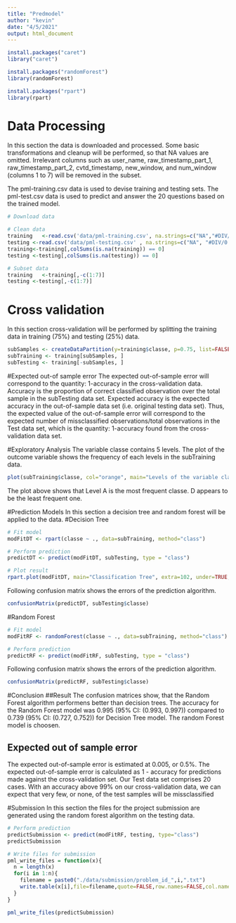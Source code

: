 ```yaml
---
title: "Predmodel"
author: "kevin"
date: "4/5/2021"
output: html_document
---
```

```r
install.packages("caret")
library("caret")
```
```r
install.packages("randomForest")
library(randomForest)
```
```r
install.packages("rpart")
library(rpart)
```
# Data Processing
In this section the data is downloaded and processed. Some basic transformations and cleanup will be performed, so that NA values are omitted. Irrelevant columns such as user_name, raw_timestamp_part_1, raw_timestamp_part_2, cvtd_timestamp, new_window, and num_window (columns 1 to 7) will be removed in the subset.

The pml-training.csv data is used to devise training and testing sets. The pml-test.csv data is used to predict and answer the 20 questions based on the trained model.
```r
# Download data

# Clean data
training   <-read.csv('data/pml-training.csv', na.strings=c("NA","#DIV/0!", ""))
testing <-read.csv('data/pml-testing.csv' , na.strings=c("NA", "#DIV/0!", ""))
training<-training[,colSums(is.na(training)) == 0]
testing <-testing[,colSums(is.na(testing)) == 0]

# Subset data
training   <-training[,-c(1:7)]
testing <-testing[,-c(1:7)]
```
# Cross validation
In this section cross-validation will be performed by splitting the training data in training (75%) and testing (25%) data.
```r
subSamples <- createDataPartition(y=training$classe, p=0.75, list=FALSE)
subTraining <- training[subSamples, ] 
subTesting <- training[-subSamples, ]
```
#Expected out-of sample error 
The expected out-of-sample error will correspond to the quantity: 1-accuracy in the cross-validation data. Accuracy is the proportion of correct classified observation over the total sample in the subTesting data set. Expected accuracy is the expected accuracy in the out-of-sample data set (i.e. original testing data set). Thus, the expected value of the out-of-sample error will correspond to the expected number of missclassified observations/total observations in the Test data set, which is the quantity: 1-accuracy found from the cross-validation data set.

#Exploratory Analysis
The variable classe contains 5 levels. The plot of the outcome variable shows the frequency of each levels in the subTraining data.
```r

plot(subTraining$classe, col="orange", main="Levels of the variable classe", xlab="classe levels", ylab="Frequency")
```
The plot above shows that Level A is the most frequent classe. D appears to be the least frequent one.

#Prediction Models
In this section a decision tree and random forest will be applied to the data.
#Decision Tree
```r
# Fit model
modFitDT <- rpart(classe ~ ., data=subTraining, method="class")

# Perform prediction
predictDT <- predict(modFitDT, subTesting, type = "class")

# Plot result
rpart.plot(modFitDT, main="Classification Tree", extra=102, under=TRUE, faclen=0)
```
Following confusion matrix shows the errors of the prediction algorithm.
```r
confusionMatrix(predictDT, subTesting$classe)
```
#Random Forest
```r
# Fit model
modFitRF <- randomForest(classe ~ ., data=subTraining, method="class")

# Perform prediction
predictRF <- predict(modFitRF, subTesting, type = "class")
```
Following confusion matrix shows the errors of the prediction algorithm.
```r
confusionMatrix(predictRF, subTesting$classe)
```
#Conclusion
##Result
The confusion matrices show, that the Random Forest algorithm performens better than decision trees. The accuracy for the Random Forest model was 0.995 (95% CI: (0.993, 0.997)) compared to 0.739 (95% CI: (0.727, 0.752)) for Decision Tree model. The random Forest model is choosen.

## Expected out of sample error
The expected out-of-sample error is estimated at 0.005, or 0.5%. The expected out-of-sample error is calculated as 1 - accuracy for predictions made against the cross-validation set. Our Test data set comprises 20 cases. With an accuracy above 99% on our cross-validation data, we can expect that very few, or none, of the test samples will be missclassified

#Submission
In this section the files for the project submission are generated using the random forest algorithm on the testing data.
```r
# Perform prediction
predictSubmission <- predict(modFitRF, testing, type="class")
predictSubmission
```
```r
# Write files for submission
pml_write_files = function(x){
  n = length(x)
  for(i in 1:n){
    filename = paste0("./data/submission/problem_id_",i,".txt")
    write.table(x[i],file=filename,quote=FALSE,row.names=FALSE,col.names=FALSE)
  }
}

pml_write_files(predictSubmission)
```